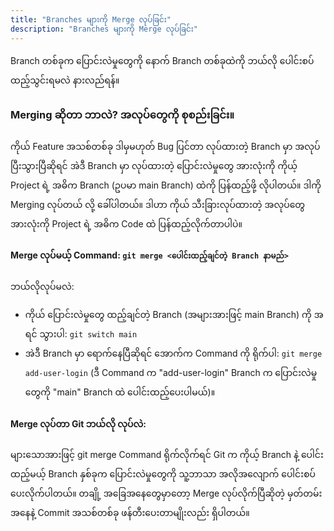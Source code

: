 ```yaml
---
title: "Branches များကို Merge လုပ်ခြင်း"
description: "Branches များကို Merge လုပ်ခြင်း"
---
```



<Aside type="tip" title="ရည်ရွယ်ချက်">
  Branch တစ်ခုက ပြောင်းလဲမှုတွေကို နောက် Branch တစ်ခုထဲကို ဘယ်လို ပေါင်းစပ်
  ထည့်သွင်းရမလဲ နားလည်ရန်။
</Aside>

### Merging ဆိုတာ ဘာလဲ? အလုပ်တွေကို စုစည်းခြင်း။

ကိုယ် Feature အသစ်တစ်ခု ဒါမှမဟုတ် Bug ပြင်တာ လုပ်ထားတဲ့ Branch မှာ အလုပ်ပြီးသွားပြီဆိုရင် အဲဒီ Branch မှာ လုပ်ထားတဲ့ ပြောင်းလဲမှုတွေ အားလုံးကို ကိုယ့် Project ရဲ့ အဓိက Branch (ဥပမာ main Branch) ထဲကို ပြန်ထည့်ဖို့ လိုပါတယ်။ ဒါကို Merging လုပ်တယ် လို့ ခေါ်ပါတယ်။ ဒါဟာ ကိုယ် သီးခြားလုပ်ထားတဲ့ အလုပ်တွေ အားလုံးကို Project ရဲ့ အဓိက Code ထဲ ပြန်ထည့်လိုက်တာပါပဲ။

#### Merge လုပ်မယ့် Command: `git merge <ပေါင်းထည့်ချင်တဲ့ Branch နာမည်>`

ဘယ်လိုလုပ်မလဲ:

- ကိုယ် ပြောင်းလဲမှုတွေ ထည့်ချင်တဲ့ Branch (အများအားဖြင့် main Branch) ကို အရင် သွားပါ: `git switch main`
- အဲဒီ Branch မှာ ရောက်နေပြီဆိုရင် အောက်က Command ကို ရိုက်ပါ: `git merge add-user-login` (ဒီ Command က "add-user-login" Branch က ပြောင်းလဲမှုတွေကို "main" Branch ထဲ ပေါင်းထည့်ပေးပါမယ်)။

<ContentImage src={branches} alt="mergin branches" />

#### Merge လုပ်တာ Git ဘယ်လို လုပ်လဲ:

များသောအားဖြင့် git merge Command ရိုက်လိုက်ရင် Git က ကိုယ့် Branch နဲ့ ပေါင်းထည့်မယ့် Branch နှစ်ခုက ပြောင်းလဲမှုတွေကို သူ့ဘာသာ အလိုအလျောက် ပေါင်းစပ်ပေးလိုက်ပါတယ်။ တချို့ အခြေအနေတွေမှာတော့ Merge လုပ်လိုက်ပြီဆိုတဲ့ မှတ်တမ်းအနေနဲ့ Commit အသစ်တစ်ခု ဖန်တီးပေးတာမျိုးလည်း ရှိပါတယ်။

<ContentImage src={gitMerge} alt="git merge" />
